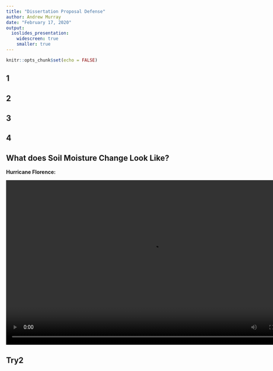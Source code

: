```yaml
---
title: "Dissertation Proposal Defense"
author: Andrew Murray
date: "February 17, 2020"
output:
  ioslides_presentation:
    widescreen: true
    smaller: true
---
```


```r
knitr::opts_chunk$set(echo = FALSE)
```

## 1 {data-background-video="/mp4/florence.mp4"}

## 2 {data-background-video="mp4/florence.mp4"}

## 3 {data-background-video=/mp4/florence.mp4}

## 4 {data-background-video="florence.mp4"}


## What does Soil Moisture Change Look Like?
**Hurricane Florence:**

<div class="centered">
<video width="800" height="450" controls>
  <source src="/img/Florence.mp4" type="video/mp4">
</video>
</div>

## Try2